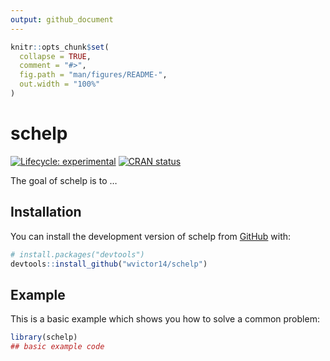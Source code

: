 ```yaml
---
output: github_document
---
```


<!-- README.md is generated from README.Rmd. Please edit that file -->

```r
knitr::opts_chunk$set(
  collapse = TRUE,
  comment = "#>",
  fig.path = "man/figures/README-",
  out.width = "100%"
)
```

# schelp

<!-- badges: start -->
[![Lifecycle: experimental](https://img.shields.io/badge/lifecycle-experimental-orange.svg)](https://lifecycle.r-lib.org/articles/stages.html#experimental)
[![CRAN status](https://www.r-pkg.org/badges/version/schelp)](https://CRAN.R-project.org/package=schelp)
<!-- badges: end -->

The goal of schelp is to ...

## Installation

You can install the development version of schelp from [GitHub](https://github.com/) with:

``` r
# install.packages("devtools")
devtools::install_github("wvictor14/schelp")
```

## Example

This is a basic example which shows you how to solve a common problem:

```r
library(schelp)
## basic example code
```
